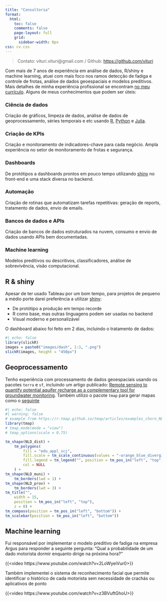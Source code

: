 ```yaml
---
title: "Consultoria"
format:
  html:
    toc: false
    comments: false
    page-layout: full
    grid:
      sidebar-width: 0px
css: cv.css
---
```


::: {.contact-block}
> Contato: vituri.vituri@gmail.com / Github: [https://github.com/vituri](https://github.com/vituri){target="_blank"}
:::

Com mais de 7 anos de experiência em análise de dados, R/shiny e machine learning, atuei com mais foco nos ramos detecção de fadiga e controle de frotas, análise de dados geoespaciais e modelos preditivos. Mais detalhes de minha experiência profissional se encontram [no meu currículo](https://vituri.github.io/blog/cv.html){target="_blank"}. Alguns de meus conhecimentos que podem ser úteis:

::: {.content-block}
::: {.features}

::: {.feature}
### Ciência de dados

Criação de gráficos, limpeza de dados, análise de dados de geoprocessamento, séries temporais e etc usando [R](https://www-r--project-org.translate.goog/?_x_tr_sl=en&_x_tr_tl=pt&_x_tr_hl=pt&_x_tr_pto=tc){target="_blank"}, [Python](https://www.python.org){target="_blank"} e [Julia](https://julialang.org){target="_blank"}.

:::

::: {.feature}
### Criação de KPIs

Criação e monitoramento de indicadores-chave para cada negócio. Ampla experiência no setor de monitoramento de frotas e segurança.

:::

::: {.feature}
### Dashboards

De protótipos a dashboards prontos em pouco tempo utilizando [shiny](https://shiny.posit.co){target="_blank"} no front-end e uma stack diversa no backend.

:::

::: {.feature}
### Automação

Criação de rotinas que automatizam tarefas repetitivas: geração de reports, tratamento de dados, envio de emails.

:::

::: {.feature}
### Bancos de dados e APIs

Criação de bancos de dados estruturados na nuvem, consumo e envio de dados usando APIs bem documentadas.
:::

::: {.feature}
### Machine learning

Modelos preditivos ou descritivos, classificadores, análise de sobrevivência, visão computacional.

:::

:::
:::

## R & shiny

Apesar de ter usado Tableau por um bom tempo, para projetos de pequeno a médio porte darei preferência a utilizar [shiny](https://shiny.posit.co){target="_blank"}:

- De protótipo a produção em tempo recorde
- R como base, mas outras linguagens podem ser usadas no backend
- Visual moderno e personalizável

O dashboard abaixo foi feito em 2 dias, incluindo o tratamento de dados:

```r
#| echo: false
library(slickR)
images = paste0("images/dash", 1:3, ".png")
slickR(images, height = "450px")
```

## Geoprocessamento

Tenho experiência com processamento de dados geoespaciais usando os pacotes `terra` e `sf`, incluindo um artigo publicado: [Remote sensing to quantify potential aquifer recharge as a complementary tool for groundwater monitoring
](https://www.tandfonline.com/doi/abs/10.1080/02626667.2024.2412741){target="_blank"}. Também utilizo o pacote `tmap` para gerar mapas como o [seguinte](https://r-tmap.github.io/tmap/articles/examples_choro_NLD){target="_blank"}

```r
#| echo: false
#| warning: false
# example from https://r-tmap.github.io/tmap/articles/examples_choro_NLD
library(tmap)
# tmap_mode(mode = "view")
# tmap_options(scale = 0.75)

tm_shape(NLD_dist) +
    tm_polygons(
        fill = "edu_appl_sci",
        fill.scale = tm_scale_continuous(values = "-orange_blue_diverging"),
        fill.legend = tm_legend("", position = tm_pos_in("left", "top")),
        col = NULL
    ) + 
tm_shape(NLD_muni) +
    tm_borders(lwd = 1) +
tm_shape(NLD_prov) +
    tm_borders(lwd = 3) + 
tm_title("", 
    width = 15, 
    position = tm_pos_in("left", "top"), 
    z = 0) +
tm_compass(position = tm_pos_in("left", "bottom")) +
tm_scalebar(position = tm_pos_in("left", "bottom"))
```

## Machine learning

Fui responsável por implementar o modelo preditivo de fadiga na empresa Argus para responder a seguinte pergunta: "Qual a probabilidade de um dado motorista dormir enquanto dirige na próxima hora?"

{{<video https://www.youtube.com/watch?v=2LoWyeiVur0>}}

Também implementei o sistema de reconhecimento facial que permite identificar o histórico de cada motorista sem necessidade de crachás ou aplicativos de ponto

{{<video https://www.youtube.com/watch?v=z3BVuftGhoU>}}
